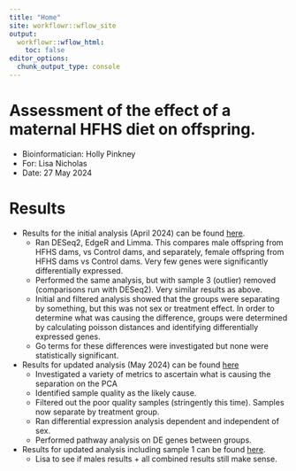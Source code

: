 ```yaml
---
title: "Home"
site: workflowr::wflow_site
output:
  workflowr::wflow_html:
    toc: false
editor_options:
  chunk_output_type: console
---
```


# Assessment of the effect of a maternal HFHS diet on offspring. 
* Bioinformatician: Holly Pinkney
* For: Lisa Nicholas
* Date: 27 May 2024

# Results
* Results for the initial analysis (April 2024) can be found [here](RNAseq_analysis.html).
  + Ran DESeq2, EdgeR and Limma. This compares male offspring from HFHS dams, vs Control dams, and separately, female offspring from HFHS dams vs Control dams. Very few genes were significantly differentially expressed.
  + Performed the same analysis, but with sample 3 (outlier) removed (comparisons run with DESeq2). Very similar results as above.
  + Initial and filtered analysis showed that the groups were separating by something, but this was not sex or treatment effect. In order to determine what was causing the difference, groups were determined by calculating poisson distances and identifying differentially expressed genes.
  + Go terms for these differences were investigated but none were statistically significant.
  
* Results for updated analysis (May 2024) can be found [here](RNAseq_analysis_QUALITY_FILT.html)
  + Investigated a variety of metrics to ascertain what is causing the separation on the PCA
  + Identified sample quality as the likely cause.
  + Filtered out the poor quality samples (stringently this time). Samples now separate by treatment group.
  + Ran differential expression analysis dependent and independent of sex.
  + Performed pathway analysis on DE genes between groups.

* Results for updated analysis including sample 1 can be found [here](RNAseq_QUALITY_FILT+1.html).
  + Lisa to see if males results + all combined results still make sense.

